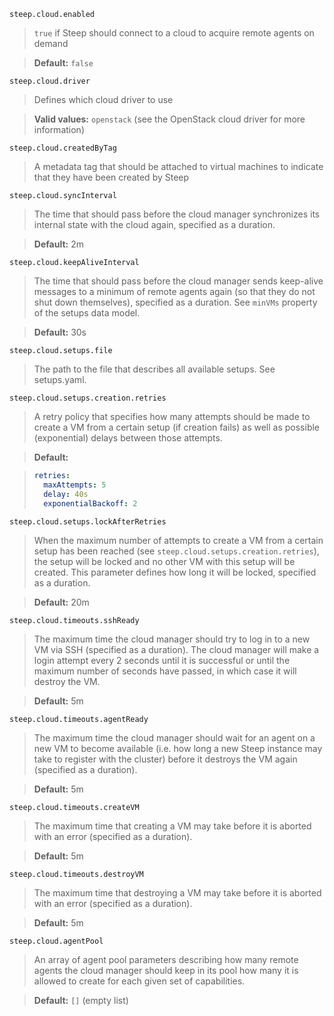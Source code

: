 
`steep.cloud.enabled`

> `true` if Steep should connect to a cloud to acquire remote agents on demand

> **Default:** `false`

`steep.cloud.driver`

> Defines which cloud driver to use

> **Valid values:** `openstack` (see the <DocsLink href="#openstack-cloud-driver">OpenStack cloud driver</DocsLink> for more information)

`steep.cloud.createdByTag`

> A metadata tag that should be attached to virtual machines to indicate that
> they have been created by Steep

`steep.cloud.syncInterval`

> The time that should pass before the cloud manager synchronizes its internal
> state with the cloud again, specified as a
> <DocsLink href="#durations">duration</DocsLink>.

> **Default:** 2m

`steep.cloud.keepAliveInterval`

> The time that should pass before the cloud manager sends keep-alive messages
> to a minimum of remote agents again (so that they do not shut down themselves),
> specified as a <DocsLink href="#durations">duration</DocsLink>. See
> `minVMs` property of the <DocsLink href="#setups">setups</DocsLink> data
> model.

> **Default:** 30s

`steep.cloud.setups.file`

> The path to the file that describes all available
> <DocsLink href="#setups">setups</DocsLink>. See
> <DocsLink href="setupsyaml">setups.yaml</DocsLink>.

`steep.cloud.setups.creation.retries`

> A <DocsLink href="#retry-policies">retry policy</DocsLink> that specifies
> how many attempts should be made to create a VM from a certain
> <DocsLink href="#setups">setup</DocsLink> (if creation fails) as well as
> possible (exponential) delays between those attempts.

> **Default:**

> ```yaml
> retries:
>   maxAttempts: 5
>   delay: 40s
>   exponentialBackoff: 2
> ```

`steep.cloud.setups.lockAfterRetries`

> When the maximum number of attempts to create a VM from a certain
> <DocsLink href="#setups">setup</DocsLink> has been reached (see
> `steep.cloud.setups.creation.retries`), the setup will be locked and no other
> VM with this setup will be created. This parameter defines how long it will be
> locked, specified as a <DocsLink href="#durations">duration</DocsLink>.

> **Default:** 20m

`steep.cloud.timeouts.sshReady`

> The maximum time the cloud manager should try to log in to a new VM via SSH
> (specified as a <DocsLink href="#durations">duration</DocsLink>).
> The cloud manager will make a login attempt every 2 seconds until it is
> successful or until the maximum number of seconds have passed, in which
> case it will destroy the VM.

> **Default:** 5m

`steep.cloud.timeouts.agentReady`

> The maximum time the cloud manager should wait for an agent on a new VM to
> become available (i.e. how long a new Steep instance may take to register
> with the cluster) before it destroys the VM again (specified as a
> <DocsLink href="#durations">duration</DocsLink>).

> **Default:** 5m

`steep.cloud.timeouts.createVM`

> The maximum time that creating a VM may take before it is aborted with an
> error (specified as a <DocsLink href="#durations">duration</DocsLink>).

> **Default:** 5m

`steep.cloud.timeouts.destroyVM`

> The maximum time that destroying a VM may take before it is aborted with an
> error (specified as a <DocsLink href="#durations">duration</DocsLink>).

> **Default:** 5m

`steep.cloud.agentPool`

> An array of <DocsLink href="#agent-pool-parameters">agent pool parameters</DocsLink>
> describing how many remote agents the cloud manager should keep in its pool
> how many it is allowed to create for each given set of capabilities.

> **Default:** `[]` (empty list)
